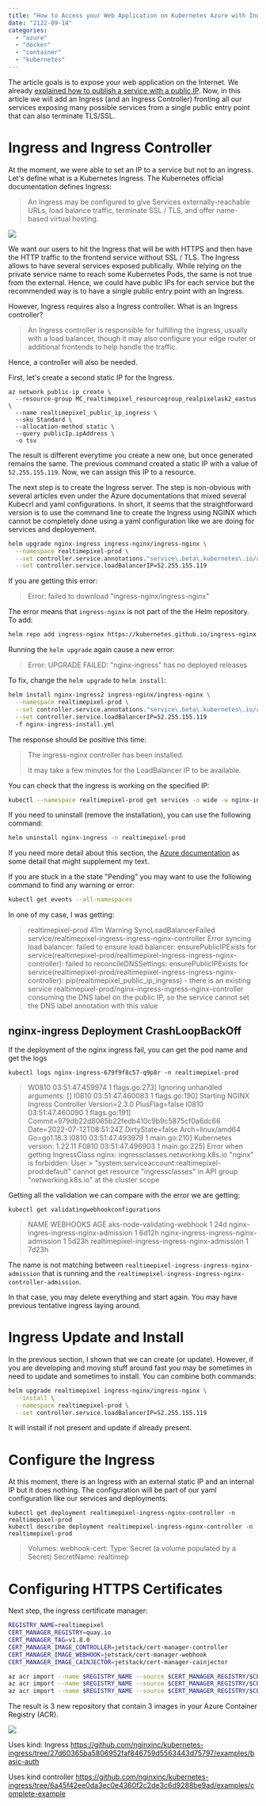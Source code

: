 ```yaml
---
title: "How to Access your Web Application on Kubernetes Azure with Ingress"
date: "2122-09-14"
categories:
  - "azure"
  - "docker"
  - "container"
  - "kubernetes"
---
```


The article goals is to expose your web application on the Internet. We already [explained how to publish a service with a public IP](./azure-kubernetes-public-access). Now, in this article we will add an Ingress (and an Ingress Controller) fronting all our services exposing many possible services from a single public entry point that can also terminate TLS/SSL.


# Ingress and Ingress Controller

At the moment, we were able to set an IP to a service but not to an ingress. Let's define what is a Kubernetes Ingress. The Kubernetes official documentation defines Ingress:

> An Ingress may be configured to give Services externally-reachable URLs, load balance traffic, terminate SSL / TLS, and offer name-based virtual hosting.

![](/images/blog/azure-ingress-public-private.png)


We want our users to hit the Ingress that will be with HTTPS and then have the HTTP traffic to the frontend service without SSL / TLS. The Ingress allows to have several services exposed publically. While relying on the private service name to reach some Kubernetes Pods, the same is not true from the external. Hence, we could have public IPs for each service but the recommended way is to have a single public entry point with an Ingress.

However, Ingress requires also a Ingress controller. What is an Ingress controller?

> An Ingress controller is responsible for fulfilling the Ingress, usually with a load balancer, though it may also configure your edge router or additional frontends to help handle the traffic.

Hence, a controller will also be needed. 

First, let's create a second static IP for the Ingress.

```
az network public-ip create \
  --resource-group MC_realtimepixel_resourcegroup_realpixelask2_eastus \
  --name realtimepixel_public_ip_ingress \
  --sku Standard \
  --allocation-method static \
  --query publicIp.ipAddress \
  -o tsv
```

The result is different everytime you create a new one, but once generated remains the same. The previous command created a static IP with a value of `52.255.155.119`. Now, we can assign this IP to a resource.

The next step is to create the Ingress server. The step is non-obvious with several articles even under the Azure documentations that mixed several Kubecrl and yaml configurations. In short, it seems that the straightforward version is to use the command line to create the Ingress using NGINX which cannot be completely done using a yaml configuration like we are doing for services and deployement.

```sh
helm upgrade nginx-ingress ingress-nginx/ingress-nginx \
  --namespace realtimepixel-prod \
  --set controller.service.annotations."service\.beta\.kubernetes\.io/azure-dns-label-name"=realtimepixel-ingress \
  --set controller.service.loadBalancerIP=52.255.155.119
```

If you are getting this error:

> Error: failed to download "ingress-nginx/ingress-nginx"

The error means that `ingress-nginx` is not part of the the Helm repository. To add:

```sh
helm repo add ingress-nginx https://kubernetes.github.io/ingress-nginx
```

Running the `helm upgrade` again cause a new error:

> Error: UPGRADE FAILED: "nginx-ingress" has no deployed releases


To fix, change the `helm upgrade` to `helm install`:

```sh
helm install nginx-ingress2 ingress-nginx/ingress-nginx \
  --namespace realtimepixel-prod \
  --set controller.service.annotations."service\.beta\.kubernetes\.io/azure-dns-label-name"=realtimepixel-ingress \
  --set controller.service.loadBalancerIP=52.255.155.119
  -f nginx-ingress-install.yml
```

The response should be positive this time:


>The ingress-nginx controller has been installed.
>
>It may take a few minutes for the LoadBalancer IP to be available.


You can check that the ingress is working on the specified IP:

```sh
kubectl --namespace realtimepixel-prod get services -o wide -w nginx-ingress-ingress-nginx-controller
```

If you need to uninstall (remove the installation), you can use the following command:

```sh
helm uninstall nginx-ingress -n realtimepixel-prod
```

If you need more detail about this section, the [Azure documentation](https://docs.microsoft.com/en-us/azure/aks/kubernetes-helm) as some detail that might supplement my text.

If you are stuck in a the state "Pending" you may want to use the following command to find any warning or error:

```sh
kubectl get events --all-namespaces
```

In one of my case, I was getting:


>realtimepixel-prod   41m
>Warning   SyncLoadBalancerFailed   service/realtimepixel-ingress-ingress-nginx-controller
>Error syncing load balancer: failed to ensure load balancer: ensurePublicIPExists for service(realtimepixel-prod/realtimepixel-ingress-ingress-nginx-controller): failed to reconcileDNSSettings: ensurePublicIPExists for service(realtimepixel-prod/realtimepixel-ingress-ingress-nginx-controller): pip(realtimepixel_public_ip_ingress) - there is an existing service realtimepixel-prod/nginx-ingress-ingress-nginx-controller consuming the DNS label on the public IP, so the service cannot set the DNS label annotation with this value
## nginx-ingress Deployment CrashLoopBackOff

If the deployment of the nginx ingress fail, you can get the pod name and get the logs

```
kubectl logs nginx-ingress-679f9f8c57-q9p8r -n realtimepixel-prod
```

> W0810 03:51:47.459974       1 flags.go:273] Ignoring unhandled arguments: []
> I0810 03:51:47.460083       1 flags.go:190] Starting NGINX Ingress Controller Version=2.3.0 PlusFlag=false
> I0810 03:51:47.460090       1 flags.go:191] Commit=979db22d8065b22fedb410c9b9c5875cf0a6dc66 Date=2022-07-12T08:51:24Z DirtyState=false Arch=linux/amd64 Go=go1.18.3
> I0810 03:51:47.493979       1 main.go:210] Kubernetes version: 1.22.11
> F0810 03:51:47.496903       1 main.go:225] Error when getting IngressClass nginx: ingressclasses.networking.k8s.io "nginx" is forbidden: User > "system:serviceaccount:realtimepixel-prod:default" cannot get resource "ingressclasses" in API group "networking.k8s.io" at the cluster scope

Getting all the validation we can compare with the error we are getting:

```
kubectl get validatingwebhookconfigurations
```
>NAME                                            WEBHOOKS   AGE
> aks-node-validating-webhook                     1          24d
>nginx-ingres-ingress-nginx-admission            1          6d12h
>nginx-ingress-ingress-nginx-admission           1          5d23h
>realtimepixel-ingress-ingress-nginx-admission   1          7d23h

The name is not matching between `realtimepixel-ingress-ingress-nginx-admission` that is running and the `realtimepixel-ingress-ingress-nginx-controller-admission`.

In that case, you may delete everything and start again. You may have previous tentative ingress laying around.


# Ingress Update and Install

In the previous section, I shown that we can create (or update). However, if you are developing and moving stuff around fast you may be sometimes in need to update and sometimes to install. You can combine both commands:

```sh {2}
helm upgrade realtimepixel ingress-nginx/ingress-nginx \
  --install \
  --namespace realtimepixel-prod \
  --set controller.service.loadBalancerIP=52.255.155.119

```

It will install if not present and update if already present.

# Configure the Ingress

At this moment, there is an Ingress with an external static IP and an internal IP but it does nothing. The configuration will be part of our yaml configuration like our services and deployments.

```
kubectl get deployment realtimepixel-ingress-nginx-controller -n realtimepixel-prod
kubectl describe deployment realtimepixel-ingress-nginx-controller -n realtimepixel-prod
```

>   Volumes:
>   webhook-cert:
>    Type:        Secret (a volume populated by a Secret)
>    SecretName:  realtimep

# Configuring HTTPS Certificates

Next step, the ingress certificate manager:

```sh
REGISTRY_NAME=realtimepixel
CERT_MANAGER_REGISTRY=quay.io
CERT_MANAGER_TAG=v1.8.0
CERT_MANAGER_IMAGE_CONTROLLER=jetstack/cert-manager-controller
CERT_MANAGER_IMAGE_WEBHOOK=jetstack/cert-manager-webhook
CERT_MANAGER_IMAGE_CAINJECTOR=jetstack/cert-manager-cainjector

az acr import --name $REGISTRY_NAME --source $CERT_MANAGER_REGISTRY/$CERT_MANAGER_IMAGE_CONTROLLER:$CERT_MANAGER_TAG --image $CERT_MANAGER_IMAGE_CONTROLLER:$CERT_MANAGER_TAG
az acr import --name $REGISTRY_NAME --source $CERT_MANAGER_REGISTRY/$CERT_MANAGER_IMAGE_WEBHOOK:$CERT_MANAGER_TAG --image $CERT_MANAGER_IMAGE_WEBHOOK:$CERT_MANAGER_TAG
az acr import --name $REGISTRY_NAME --source $CERT_MANAGER_REGISTRY/$CERT_MANAGER_IMAGE_CAINJECTOR:$CERT_MANAGER_TAG --image $CERT_MANAGER_IMAGE_CAINJECTOR:$CERT_MANAGER_TAG
```

The result is 3 new repository that contain 3 images in your Azure Container Registry (ACR).

![](/images/blog/azure_ingress_nginx_images.png)

<TocAzureContainerSeries />

Uses kind: Ingress
https://github.com/nginxinc/kubernetes-ingress/tree/27d60365ba5806952faf846759d5563443d75797/examples/basic-auth


Uses kind controller
https://github.com/nginxinc/kubernetes-ingress/tree/6a45f42ee0da3ec0e4360f2c2de3c6d9288be9ad/examples/complete-example



